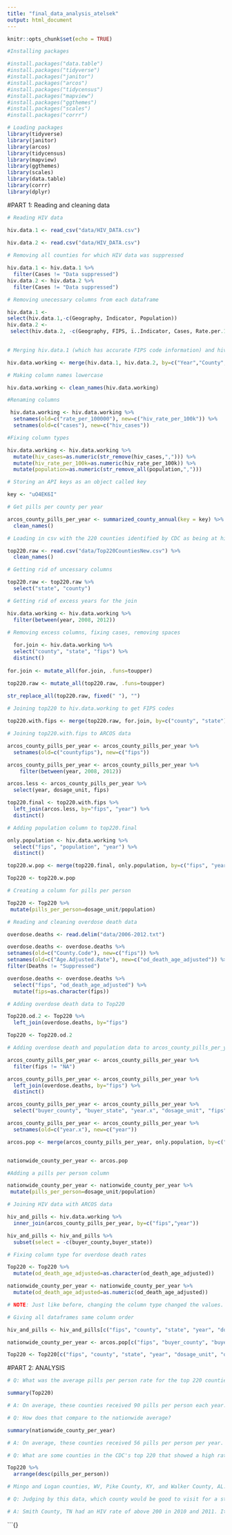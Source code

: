 ```yaml
---
title: "final_data_analysis_atelsek"
output: html_document
---
```


```r
knitr::opts_chunk$set(echo = TRUE)
```

```r
#Installing packages

#install.packages("data.table")
#install.packages("tidyverse")
#install.packages("janitor")
#install.packages("arcos")
#install.packages("tidycensus")
#install.packages("mapview")
#install.packages("ggthemes")
#install.packages("scales")
#install.packages("corrr")
```

```r

# Loading packages
library(tidyverse)
library(janitor)
library(arcos)
library(tidycensus)
library(mapview)
library(ggthemes)
library(scales)
library(data.table)
library(corrr)
library(dplyr)

```

#PART 1: Reading and cleaning data

```r

# Reading HIV data

hiv.data.1 <- read_csv("data/HIV_DATA.csv")
                     
hiv.data.2 <- read.csv("data/HIV_DATA.csv")

```

```r

# Removing all counties for which HIV data was suppressed

hiv.data.1 <- hiv.data.1 %>%
  filter(Cases != "Data suppressed")
hiv.data.2 <- hiv.data.2 %>%
  filter(Cases != "Data suppressed")

```

```r

# Removing unecessary columns from each dataframe

hiv.data.1 <- 
select(hiv.data.1,-c(Geography, Indicator, Population))
hiv.data.2 <- 
 select(hiv.data.2, -c(Geography, FIPS, ï..Indicator, Cases, Rate.per.100000))
 
```

```r
# Merging hiv.data.1 (which has accurate FIPS code information) and hiv.data.2 (which has accurate population information)

hiv.data.working <- merge(hiv.data.1, hiv.data.2, by=c("Year","County", "State")) 

# Making column names lowercase

hiv.data.working <- clean_names(hiv.data.working)

#Renaming columns

 hiv.data.working <- hiv.data.working %>% 
  setnames(old=c("rate_per_100000"), new=c("hiv_rate_per_100k")) %>%
  setnames(old=c("cases"), new=c("hiv_cases")) 

#Fixing column types

hiv.data.working <- hiv.data.working %>%
  mutate(hiv_cases=as.numeric(str_remove(hiv_cases,","))) %>%
  mutate(hiv_rate_per_100k=as.numeric(hiv_rate_per_100k)) %>%
  mutate(population=as.numeric(str_remove_all(population,",")))

```

```r

# Storing an API keys as an object called key

key <- "uO4EK6I"

# Get pills per county per year

arcos_county_pills_per_year <- summarized_county_annual(key = key) %>%
  clean_names()

```

```r

# Loading in csv with the 220 counties identified by CDC as being at highest risk for HIV outbreak from intravenous drug use

top220.raw <- read.csv("data/Top220CountiesNew.csv") %>%
  clean_names()

```

```r

# Getting rid of uncessary columns

top220.raw <- top220.raw %>%
  select("state", "county")

# Getting rid of excess years for the join

hiv.data.working <- hiv.data.working %>%
  filter(between(year, 2008, 2012))

# Removing excess columns, fixing cases, removing spaces
  
  for.join <- hiv.data.working %>%
  select("county", "state", "fips") %>%
  distinct()
  
for.join <- mutate_all(for.join, .funs=toupper)

top220.raw <- mutate_all(top220.raw, .funs=toupper)
  
str_replace_all(top220.raw, fixed(" "), "")

```

```r

# Joining top220 to hiv.data.working to get FIPS codes

top220.with.fips <- merge(top220.raw, for.join, by=c("county", "state")) 

```

```r

# Joining top220.with.fips to ARCOS data

arcos_county_pills_per_year <- arcos_county_pills_per_year %>%
  setnames(old=c("countyfips"), new=c("fips")) 

arcos_county_pills_per_year <- arcos_county_pills_per_year %>%
    filter(between(year, 2008, 2012))

arcos.less <- arcos_county_pills_per_year %>%
  select(year, dosage_unit, fips)

top220.final <- top220.with.fips %>%
  left_join(arcos.less, by="fips", "year") %>%
  distinct()

```

```r

# Adding population column to top220.final

only.population <- hiv.data.working %>%
  select("fips", "population", "year") %>%
  distinct()

top220.w.pop <- merge(top220.final, only.population, by=c("fips", "year")) 

Top220 <- top220.w.pop

```

```r

# Creating a column for pills per person

Top220 <- Top220 %>%
 mutate(pills_per_person=dosage_unit/population)


```


```r

# Reading and cleaning overdose death data

overdose.deaths <- read.delim("data/2006-2012.txt")

overdose.deaths <- overdose.deaths %>% 
setnames(old=c("County.Code"), new=c("fips")) %>%
setnames(old=c("Age.Adjusted.Rate"), new=c("od_death_age_adjusted")) %>%
filter(Deaths != "Suppressed")

overdose.deaths <- overdose.deaths %>%
  select("fips", "od_death_age_adjusted") %>%
  mutate(fips=as.character(fips))

```

```r

# Adding overdose death data to Top220

Top220.od.2 <- Top220 %>%
  left_join(overdose.deaths, by="fips")

Top220 <- Top220.od.2

```

```r
# Adding overdose death and population data to arcos_county_pills_per_year

arcos_county_pills_per_year <- arcos_county_pills_per_year %>%
  filter(fips != "NA")

arcos_county_pills_per_year <- arcos_county_pills_per_year %>%
  left_join(overdose.deaths, by="fips") %>%
  distinct()

arcos_county_pills_per_year <- arcos_county_pills_per_year %>%
  select("buyer_county", "buyer_state", "year.x", "dosage_unit", "fips", "od_death_age_adjusted")

arcos_county_pills_per_year <- arcos_county_pills_per_year %>%
  setnames(old=c("year.x"), new=c("year"))

arcos.pop <- merge(arcos_county_pills_per_year, only.population, by=c("fips", "year")) 


nationwide_county_per_year <- arcos.pop

```

```r

#Adding a pills per person column

nationwide_county_per_year <- nationwide_county_per_year %>%
 mutate(pills_per_person=dosage_unit/population)

```

```r
# Joining HIV data with ARCOS data

hiv_and_pills <- hiv.data.working %>%
  inner_join(arcos_county_pills_per_year, by=c("fips","year"))

hiv_and_pills <- hiv_and_pills %>%
  subset(select = -c(buyer_county,buyer_state))

```

```r

# Fixing column type for overdose death rates

Top220 <- Top220 %>%
  mutate(od_death_age_adjusted=as.character(od_death_age_adjusted))

nationwide_county_per_year <- nationwide_county_per_year %>%
  mutate(od_death_age_adjusted=as.numeric(od_death_age_adjusted))

# NOTE: Just like before, changing the column type changed the values. I suspect that has thrown off the validity of that column. I'll leave it out of my analysis for now, but I'd like to come back to it.

```

```r

# Giving all dataframes same column order

hiv_and_pills <- hiv_and_pills[c("fips", "county", "state", "year", "dosage_unit", "hiv_cases", "hiv_rate_per_100k", "population")]

nationwide_county_per_year <- arcos.pop[c("fips", "buyer_county", "buyer_state", "year", "dosage_unit", "od_death_age_adjusted", "population")]

Top220 <- Top220[c("fips", "county", "state", "year", "dosage_unit", "od_death_age_adjusted", "population")]

```

#PART 2: ANALYSIS

```r

# Q: What was the average pills per person rate for the top 220 counties?

summary(Top220)

# A: On average, these counties received 90 pills per person each year.

```

```r

# Q: How does that compare to the nationwide average?

summary(nationwide_county_per_year)

# A: On average, these counties received 56 pills per person per year.

```

```r

# Q: What are some counties in the CDC's top 220 that showed a high rate of pills per person?

Top220 %>%
  arrange(desc(pills_per_person))

# Mingo and Logan counties, WV, Pike County, KY, and Walker County, AL.

# Q: Judging by this data, which county would be good to visit for a story about the potential link between pill shipments and HIV diagnoses?

# A: Smith County, TN had an HIV rate of above 200 in 2010 and 2011. It's listen on the top 220, and its HIV rate is significantly higher than the national average.


```
```{}

